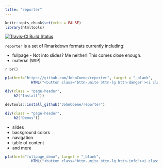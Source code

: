 ```yaml
---
title: "reporter"
---
```


```r
knitr::opts_chunk$set(echo = FALSE)
library(htmltools)
```

[![Travis-CI Build Status](https://travis-ci.org/JohnCoene/reporter.svg?branch=master)](https://travis-ci.org/JohnCoene/reporter)

`reporter` is a set of Rmarkdown formats currently including:

* fullpage - Not into slides? Me neither! This comes close enough.
* material (WIP)

`r br()`

```r
p(a(href="https://github.com/JohnCoene/reporter", target = "_blank",
            HTML("<button class='bttn-unite bttn-lg bttn-danger'><i class='fa fa-github' aria-hidden='true'></i> Repository</button>")))
```

```r
div(class = "page-header",
    h2("Install"))
```

```r
devtools::install_github("JohnCoene/reporter")
```

```r
div(class = "page-header",
    h2("Demos"))
```

- slides
- background colors
- navigation
- table of content
- and more

```r
p(a(href="fullpage_demo", target = "_blank",
            HTML("<button class='bttn-unite bttn-lg bttn-info'><i class='fa fa-file-text' aria-hidden='true'></i> Full Page</button>")))
```
